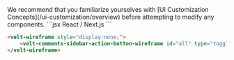 <Note>
We recommend that you familiarize yourselves with [UI Customization Concepts](/ui-customization/overview) before attempting to modify any components.
</Note>


<RequestExample>
```jsx React / Next.js
<VeltWireframe>
    <VeltCommentsSidebarWireframe.ActionButton id="all" type="toggle" />
</VeltWireframe>
```

```HTML HTML
<velt-wireframe style="display:none;">
    <velt-comments-sidebar-action-button-wireframe id="all" type="toggle"></velt-comments-sidebar-action-button-wireframe>
</velt-wireframe>
```

</RequestExample>
